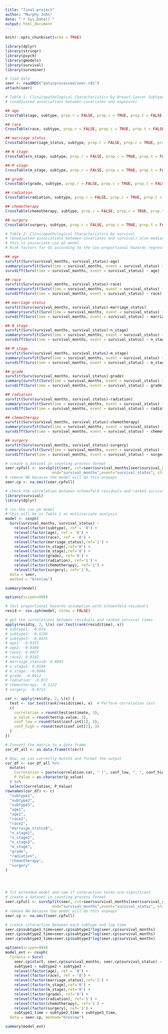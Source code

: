 ```yaml
---
title: "final-project"
author: "Murphy John"
date: "`r Sys.Date()`"
output: html_document
---
```


```r
knitr::opts_chunk$set(echo = TRUE)
```

```r
library(dplyr)
library(stringr)
library(psych)
library(gmodels)
library(survival)
library(survminer)
```


```r
# load data
seer <- readRDS("data/processed/seer.rds")
attach(seer)
```


```r
# Table 1: Clinicopathological Characteristics by Breast Cancer Subtype
# (unadjusted associations between covariates and exposure)

## age
CrossTable(age, subtype, prop.r = FALSE, prop.c = TRUE, prop.t = FALSE, prop.chisq = FALSE, chisq = TRUE)

## race
CrossTable(race, subtype, prop.r = FALSE, prop.c = TRUE, prop.t = FALSE, prop.chisq = FALSE, chisq = TRUE)

## marriage status
CrossTable(marriage_status, subtype, prop.r = FALSE, prop.c = TRUE, prop.t = FALSE, prop.chisq = FALSE, chisq = TRUE)

## N stage
CrossTable(n_stage, subtype, prop.r = FALSE, prop.c = TRUE, prop.t = FALSE, prop.chisq = FALSE, chisq = TRUE)

## M stage
CrossTable(m_stage, subtype, prop.r = FALSE, prop.c = TRUE, prop.t = FALSE, prop.chisq = FALSE, chisq = TRUE)

## grade
CrossTable(grade, subtype, prop.r = FALSE, prop.c = TRUE, prop.t = FALSE, prop.chisq = FALSE, chisq = TRUE)

## radiation
CrossTable(radiation, subtype, prop.r = FALSE, prop.c = TRUE, prop.t = FALSE, prop.chisq = FALSE, chisq = TRUE)

## chemotherapy
CrossTable(chemotherapy, subtype, prop.r = FALSE, prop.c = TRUE, prop.t = FALSE, prop.chisq = FALSE, chisq = TRUE)

## surgery
CrossTable(surgery, subtype, prop.r = FALSE, prop.c = TRUE, prop.t = FALSE, prop.chisq = FALSE, chisq = TRUE)
```

```r
# Table 2: Clinicopathological Characteristics by survival
# (Unadjusted associations between covariates and survival) also median survival
# this is univariate cox ph model
# Risk factors for OS according to the Cox proportional hazards regression model.

## age
survfit(Surv(survival_months, survival_status)~age)
summary(survfit(Surv(time = survival_months, event = survival_status) ~ age), times = c(12, 60, 120))
survdiff(Surv(time = survival_months, event = survival_status) ~ age)

## race
survfit(Surv(survival_months, survival_status)~race)
summary(survfit(Surv(time = survival_months, event = survival_status) ~ race), times = c(12, 60, 120))
survdiff(Surv(time = survival_months, event = survival_status) ~ race)

## marriage status
survfit(Surv(survival_months, survival_status)~marriage_status)
summary(survfit(Surv(time = survival_months, event = survival_status) ~ marriage_status), times = c(12, 60, 120))
survdiff(Surv(time = survival_months, event = survival_status) ~ marriage_status)

## N stage
survfit(Surv(survival_months, survival_status)~n_stage)
summary(survfit(Surv(time = survival_months, event = survival_status) ~ n_stage), times = c(12, 60, 120))
survdiff(Surv(time = survival_months, event = survival_status) ~ n_stage)

## M stage
survfit(Surv(survival_months, survival_status)~m_stage)
summary(survfit(Surv(time = survival_months, event = survival_status) ~ m_stage), times = c(12, 60, 120))
survdiff(Surv(time = survival_months, event = survival_status) ~ m_stage)

## grade
survfit(Surv(survival_months, survival_status)~grade)
summary(survfit(Surv(time = survival_months, event = survival_status) ~ grade), times = c(12, 60, 120))
survdiff(Surv(time = survival_months, event = survival_status) ~ grade)

## radiation
survfit(Surv(survival_months, survival_status)~radiation)
summary(survfit(Surv(time = survival_months, event = survival_status) ~ radiation), times = c(12, 60, 120))
survdiff(Surv(time = survival_months, event = survival_status) ~ radiation)

## chemotherapy
survfit(Surv(survival_months, survival_status)~chemotherapy)
summary(survfit(Surv(time = survival_months, event = survival_status) ~ chemotherapy), times = c(12, 60, 120))
survdiff(Surv(time = survival_months, event = survival_status) ~ chemotherapy)

## surgery
survfit(Surv(survival_months, survival_status)~surgery)
summary(survfit(Surv(time = survival_months, event = survival_status) ~ surgery), times = c(12, 60, 120))
survdiff(Surv(time = survival_months, event = survival_status) ~ surgery)
```


```r
# create a dataset in counting process format
seer.cpfull <- survSplit(seer, cut=seer$survival_months[seer$survival_status==1],
                     end="survival_months",event="survival_status", start="start")
# remove NA because the model will do this anyways
seer.cp <- na.omit(seer.cpfull)
```

```r
# check the correlation between schoenfeld residuals and ranked survival times
library(survival)
library(dplyr)

# run the cox ph model
# this will be in Table 2 as multivariate analysis
model <- coxph(
  Surv(survival_months, survival_status) ~ 
    relevel(factor(subtype), ref = '0') +
    relevel(factor(age), ref = '0') + 
    relevel(factor(race), ref = '0') +
    relevel(factor(marriage_status),ref='1') + 
    relevel(factor(n_stage),ref='0') + 
    relevel(factor(m_stage),ref='0') +
    relevel(factor(grade), ref='0') +
    relevel(factor(radiation), ref='1') + 
    relevel(factor(chemotherapy), ref='1') +
    relevel(factor(surgery), ref='1'),
  data = seer, 
  method = "breslow")

summary(model)

options(scipen=999)

# Test proportional hazards assumption with Schoenfeld residuals
resid <- cox.zph(model, terms = FALSE)

# get the correlations between residuals and ranked survival times
apply(resid$y, 2, \(x) cor.test(rank(resid$time), x))
# subtype1: -0.034
# subtype2: -0.1296
# subtype3: -0.0435
# age1: -0.0331
# age2: -0.0304
# race1: 0.0077
# race2: 0.0102
# marraige_status0: 0.0043
# n_stage1: 0.0188
# m_stage: -0.0046
# grade: -0.0412
# radiation: -0.072
# chemotherapy: -0.1122
# surgery: -0.0715

cor <- apply(resid$y, 2, \(x) {
  test <- cor.test(rank(resid$time), x)  # Perform correlation test
  c(
    correlation = round(test$estimate, 3),
    p_value = round(test$p.value, 3),
    conf_low = round(test$conf.int[1], 3),
    conf_high = round(test$conf.int[2], 3)
  ) 
})

# Convert the matrix to a data frame
cor_df_all <- as.data.frame(t(cor))

# Now, we can correctly mutate and format the output
cor_df <- cor_df_all %>%
  mutate(
    Correlation = paste(correlation.cor, " (", conf_low, ", ", conf_high, ")", sep = ""),
    P_Value = as.character(p_value)
  ) %>%
  select(Correlation, P_Value)
rownames(cor_df) <- c(
  "subtype1",
  "subtype2",
  "subtype3",
  "age1",
  "age2",
  "race1",
  "race2",
  "marraige_status0",
  "n_stage1",
  "n_stage2",
  "n_stage3",
  "m_stage",
  "grade",
  "radiation",
  "chemotherapy",
  "surgery"
)


  

```

```r
# fit extended model and see if interaction terms are significant
# create a dataset in counting process format
seer.cpfull <- survSplit(seer, cut=seer$survival_months[seer$survival_status==1],
                     end="survival_months",event="survival_status", start="start")
# remove NA because the model will do this anyways
seer.cp <- na.omit(seer.cpfull)

# create interaction between each subtype and log time
seer.cp$subtype1_time=seer.cp$subtype1*log(seer.cp$survival_months)
seer.cp$subtype2_time=seer.cp$subtype2*log(seer.cp$survival_months)
seer.cp$subtype3_time=seer.cp$subtype3*log(seer.cp$survival_months)

options(scipen=999)
model_ext <- coxph(
  formula = Surv(
    seer.cp$start, seer.cp$survival_months, seer.cp$survival_status) ~ 
    subtype1 + subtype2 + subtype3 + 
    relevel(factor(age), ref = '0') + 
    relevel(factor(race), ref = '0') +
    relevel(factor(marriage_status),ref='1') + 
    relevel(factor(n_stage),ref='0') + 
    relevel(factor(m_stage),ref='0') +
    relevel(factor(grade), ref='0') +
    relevel(factor(radiation), ref='1') + 
    relevel(factor(chemotherapy), ref='1') +
    relevel(factor(surgery), ref='1') +
    subtype1_time + subtype2_time + subtype3_time, 
  data = seer.cp, method="breslow")

summary(model_ext)

```










